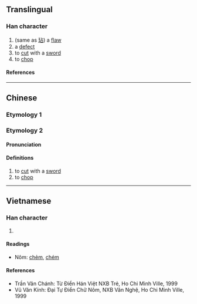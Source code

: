 {{character info}}
==Translingual==

===Han character===
{{Han char|rn=18|rad=刀|as=05|sn=7|four=|canj=YRLN|ids=⿰占刂}}

# (same as [[玷]]) a [[flaw]]
# a [[defect]]
# to [[cut]] with a [[sword]]
# to [[chop]]

====References====
{{Han ref|kx=0138.180|hdz=10328.100|uh=34E0}}

----

==Chinese==
{{zh-forms}}

===Etymology 1===
{{zh-see|玷|v}}

===Etymology 2===

====Pronunciation====
{{zh-pron
|m=diàn
|c=dim3
|mc=y
|oc=y
|ma=
|cat=v
}}

====Definitions====
{{zh-hanzi}}

# to [[cut]] with a [[sword]]
# to [[chop]]

----

==Vietnamese==

===Han character===
{{vi-readings|reading=[[điếm]], [[điểm]]|rs=刀05}}

# {{rfdef|vi|sort=刀05}}

====Readings====
* Nôm: [[chẻm]], [[chém]]

====References====
* Trần Văn Chánh: Từ Điển Hán Việt NXB Trẻ, Ho Chi Minh Ville, 1999
* Vũ Văn Kính: Đại Tự Điển Chữ Nôm, NXB Văn Nghệ, Ho Chi Minh Ville, 1999